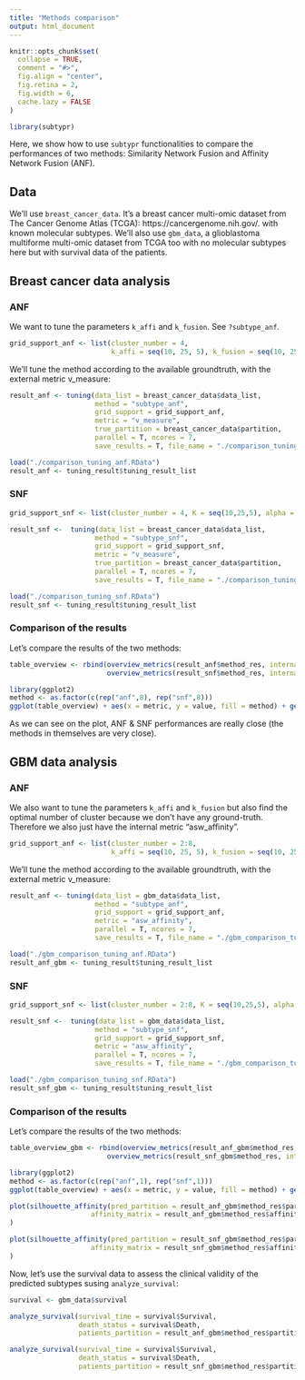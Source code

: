 ```yaml
---
title: "Methods comparison"
output: html_document
---
```


```r
knitr::opts_chunk$set(
  collapse = TRUE,
  comment = "#>",
  fig.align = "center",
  fig.retina = 2,
  fig.width = 6,
  cache.lazy = FALSE
)
```

```r
library(subtypr)
```


Here, we show how to use `subtypr` functionalities to compare the performances of two methods: Similarity Network Fusion and Affinity Network Fusion (ANF).

## Data

We'll use `breast_cancer_data`. It's a breast cancer multi-omic dataset from The Cancer Genome Atlas (TCGA): https://cancergenome.nih.gov/. with known molecular subtypes.
We'll also use `gbm_data`, a glioblastoma multiforme multi-omic dataset from TCGA too with no molecular subtypes here but with survival data of the patients.

## Breast cancer data analysis

### ANF

We want to tune the parameters `k_affi` and `k_fusion`. See `?subtype_anf`. 

```r
grid_support_anf <- list(cluster_number = 4, 
                         k_affi = seq(10, 25, 5), k_fusion = seq(10, 25, 5))
```

We'll tune the method according to the available groundtruth, with the external metric v_measure:

```r
result_anf <- tuning(data_list = breast_cancer_data$data_list, 
                     method = "subtype_anf", 
                     grid_support = grid_support_anf, 
                     metric = "v_measure", 
                     true_partition = breast_cancer_data$partition, 
                     parallel = T, ncores = 7, 
                     save_results = T, file_name = "./comparison_tuning_anf.RData")
```
```r
load("./comparison_tuning_anf.RData")
result_anf <- tuning_result$tuning_result_list
```

### SNF

```r
grid_support_snf <- list(cluster_number = 4, K = seq(10,25,5), alpha = seq(0.3, 0.8, 0.1), t = 30)
```

```r
result_snf <-  tuning(data_list = breast_cancer_data$data_list, 
                     method = "subtype_snf", 
                     grid_support = grid_support_snf, 
                     metric = "v_measure", 
                     true_partition = breast_cancer_data$partition, 
                     parallel = T, ncores = 7, 
                     save_results = T, file_name = "./comparison_tuning_snf.RData")
```

```r
load("./comparison_tuning_snf.RData")
result_snf <- tuning_result$tuning_result_list
```

### Comparison of the results

Let's compare the results of the two methods:

```r
table_overview <- rbind(overview_metrics(result_anf$method_res, internal_metrics = "asw_affinity", true_partition = breast_cancer_data$partition, print = F),
                        overview_metrics(result_snf$method_res, internal_metrics = "asw_affinity", true_partition = breast_cancer_data$partition, print = F))

library(ggplot2)
method <- as.factor(c(rep("anf",8), rep("snf",8)))
ggplot(table_overview) + aes(x = metric, y = value, fill = method) + geom_col(position = position_dodge())
```

As we can see on the plot, ANF & SNF performances are really close (the methods in themselves are very close).

## GBM data analysis

### ANF

We also want to tune the parameters `k_affi` and `k_fusion` but also find the optimal number of cluster because we don't have any ground-truth. Therefore we also just have the internal metric "asw_affinity".

```r
grid_support_anf <- list(cluster_number = 2:8, 
                         k_affi = seq(10, 25, 5), k_fusion = seq(10, 25, 5))
```

We'll tune the method according to the available groundtruth, with the external metric v_measure:

```r
result_anf <- tuning(data_list = gbm_data$data_list, 
                     method = "subtype_anf", 
                     grid_support = grid_support_anf, 
                     metric = "asw_affinity", 
                     parallel = T, ncores = 7, 
                     save_results = T, file_name = "./gbm_comparison_tuning_anf.RData")
```

```r
load("./gbm_comparison_tuning_anf.RData")
result_anf_gbm <- tuning_result$tuning_result_list
```

### SNF

```r
grid_support_snf <- list(cluster_number = 2:8, K = seq(10,25,5), alpha = seq(0.3, 0.8, 0.1), t = 30)
```

```r
result_snf <-  tuning(data_list = gbm_data$data_list, 
                     method = "subtype_snf", 
                     grid_support = grid_support_snf, 
                     metric = "asw_affinity", 
                     parallel = T, ncores = 7, 
                     save_results = T, file_name = "./gbm_comparison_tuning_snf.RData")
```

```r
load("./gbm_comparison_tuning_snf.RData")
result_snf_gbm <- tuning_result$tuning_result_list
```

### Comparison of the results

Let's compare the results of the two methods:

```r
table_overview_gbm <- rbind(overview_metrics(result_anf_gbm$method_res, internal_metrics = "asw_affinity", print = F),
                        overview_metrics(result_snf_gbm$method_res, internal_metrics = "asw_affinity", print = F))

library(ggplot2)
method <- as.factor(c(rep("anf",1), rep("snf",1)))
ggplot(table_overview) + aes(x = metric, y = value, fill = method) + geom_col(position = position_dodge())
```

 
```r
plot(silhouette_affinity(pred_partition = result_anf_gbm$method_res$partition, 
                    affinity_matrix = result_anf_gbm$method_res$affinity_fused)
)

plot(silhouette_affinity(pred_partition = result_snf_gbm$method_res$partition, 
                    affinity_matrix = result_snf_gbm$method_res$affinity_fused)
)
```

Now, let's use the survival data to assess the clinical validity of the predicted subtypes susing `analyze_survival`:

```r
survival <- gbm_data$survival

analyze_survival(survival_time = survival$Survival, 
                 death_status = survival$Death, 
                 patients_partition = result_anf_gbm$method_res$partition)

analyze_survival(survival_time = survival$Survival, 
                 death_status = survival$Death, 
                 patients_partition = result_snf_gbm$method_res$partition)
```

```r

```

